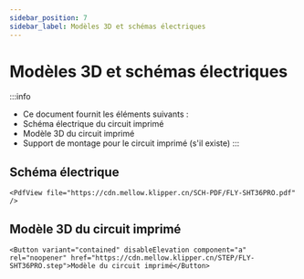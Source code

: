 ```yaml
---
sidebar_position: 7
sidebar_label: Modèles 3D et schémas électriques
---
```


# Modèles 3D et schémas électriques


:::info
* Ce document fournit les éléments suivants :
* Schéma électrique du circuit imprimé
* Modèle 3D du circuit imprimé
* Support de montage pour le circuit imprimé (s'il existe)
:::

## Schéma électrique

    <PdfView file="https://cdn.mellow.klipper.cn/SCH-PDF/FLY-SHT36PRO.pdf" />


## Modèle 3D du circuit imprimé

    <Button variant="contained" disableElevation component="a" rel="noopener" href="https://cdn.mellow.klipper.cn/STEP/FLY-SHT36PRO.step">Modèle du circuit imprimé</Button>
